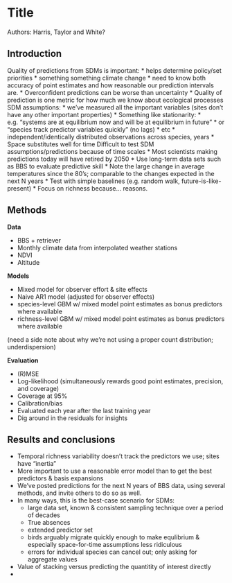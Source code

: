 # Title

Authors: Harris, Taylor and White?

## Introduction

Quality of predictions from SDMs is important:
  * helps determine policy/set priorities
  * something something climate change
  * need to know both accuracy of point estimates and how reasonable our prediction intervals are.
  * Overconfident predictions can be worse than uncertainty
  * Quality of prediction is one metric for how much we know about ecological processes
SDM assumptions:
  * we've measured all the important variables (sites don't have any other important properties)
  * Something like stationarity:
    * e.g. "systems are at equilibrium now and will be at equilibrium in future"
    * or "species track predictor variables quickly" (no lags)
    * etc
  * independent/identically distributed observations across species, years
  * Space substitutes well for time
Difficult to test SDM assumptions/predictions because of time scales
  * Most scientists making predictions today will have retired by 2050
  * Use long-term data sets such as BBS to evaluate predictive skill
    * Note the large change in average temperatures since the 80's; comparable to the changes expected in the next N years
  * Test with simple baselines (e.g. random walk, future-is-like-present)
  * Focus on richness because... reasons.

## Methods

**Data**

* BBS + retriever
* Monthly climate data from interpolated weather stations
* NDVI
* Altitude

**Models**

* Mixed model for observer effort \& site effects
* Naive AR1 model (adjusted for observer effects)
* species-level GBM w/ mixed model point estimates as bonus predictors where available
* richness-level GBM w/ mixed model point estimates as bonus predictors where available

(need a side note about why we're not using a proper count distribution; underdispersion)

**Evaluation**

* (R)MSE
* Log-likelihood (simultaneously rewards good point estimates, precision, and coverage)
* Coverage at 95%
* Calibration/bias
* Evaluated each year after the last training year
* Dig around in the residuals for insights

## Results and conclusions

* Temporal richness variability doesn't track the predictors we use; sites have "inertia"
* More important to use a reasonable error model than to get the best predictors \& basis expansions
* We've posted predictions for the next N years of BBS data, using several methods, and invite others to do so as well.
* In many ways, this is the best-case scenario for SDMs:
  * large data set, known \& consistent sampling technique over a period of decades
  * True absences
  * extended predictor set
  * birds arguably migrate quickly enough to make equlibrium \& especially space-for-time assumptions less ridiculous
  * errors for individual species can cancel out; only asking for aggregate values
* Value of stacking versus predicting the quantitity of interest directly
*
